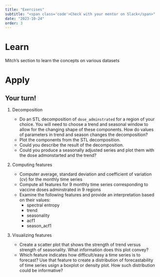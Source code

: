 ```yaml
---
title: "Exercises"
subtitle: "<span class='code'>Check with your mentor on Slack</span>"
date: "2023-10-24"
order: 3
---
```


# Learn

Mitch's section to learn the concepts on various datasets

# Apply


:::{.callout-caution}
## Your turn!
1. Decomposition

    - Do an STL decomposition of `dose_adminstrated` for a region of your choice. You will need to choose a trend and seasonal window to allow for the changing shape of these components. How do values of parameters in trend and season changes the decomposition?
    - Plot the components from the STL decomposition.
    - Could you describe the result of the decomposition.
    - Could you produce a seasonally adjusted series and plot them with the dose admonstarted and the trend?
    
2. Computing features

    - Computer average, standard deviation and coefficient of variation (cv) for the monthly time series 
    - Compute all features for 9 monthly time series corresponding to vaccine doses adminstrated in 9 regions
    - Examine the following features and provide an interpretation based on their values:
      - spectral entropy
      - trend
      - seasonality
      - acf1
      - season_acf1
  
3. Visualizing features

    - Create a scatter plot that shows the strength of trend versus strength of seasonality. What information does this plot convey?
    - Which feature indicates how difficult/easy a time series is to forecast? Use that feature to create a distribution of forecastability of time series usign a boxplot or density plot. How such distribution could be informative?
:::
